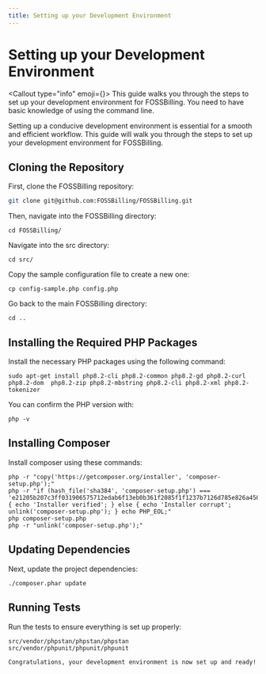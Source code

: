 ---
title: Setting up your Development Environment
---


# <FontAwesomeIcon icon={faCodeBranch} /> Setting up your Development Environment

<Callout type="info" emoji={<FontAwesomeIcon icon={faLaptopCode} />}>
    This guide walks you through the steps to set up your development environment for FOSSBilling. You need to have basic knowledge of using the command line.
</Callout>

Setting up a conducive development environment is essential for a smooth and efficient workflow. This guide will walk you through the steps to set up your development environment for FOSSBilling.

## Cloning the Repository

First, clone the FOSSBilling repository:

```bash
git clone git@github.com:FOSSBilling/FOSSBilling.git
```

Then, navigate into the FOSSBilling directory:

```
cd FOSSBilling/
```

Navigate into the src directory:

```
cd src/
```

Copy the sample configuration file to create a new one:

```
cp config-sample.php config.php
```

Go back to the main FOSSBilling directory:

```
cd ..
```

## Installing the Required PHP Packages

Install the necessary PHP packages using the following command:

```
sudo apt-get install php8.2-cli php8.2-common php8.2-gd php8.2-curl php8.2-dom  php8.2-zip php8.2-mbstring php8.2-cli php8.2-xml php8.2-tokenizer
```

You can confirm the PHP version with:

```
php -v
```

## Installing Composer

Install composer using these commands:

```
php -r "copy('https://getcomposer.org/installer', 'composer-setup.php');"
php -r "if (hash_file('sha384', 'composer-setup.php') === 'e21205b207c3ff031906575712edab6f13eb0b361f2085f1f1237b7126d785e826a450292b6cfd1d64d92e6563bbde02') { echo 'Installer verified'; } else { echo 'Installer corrupt'; unlink('composer-setup.php'); } echo PHP_EOL;"
php composer-setup.php
php -r "unlink('composer-setup.php');"
```

## Updating Dependencies

Next, update the project dependencies:

```
./composer.phar update
```

## Running Tests

Run the tests to ensure everything is set up properly:

```
src/vendor/phpstan/phpstan/phpstan
src/vendor/phpunit/phpunit/phpunit

Congratulations, your development environment is now set up and ready!